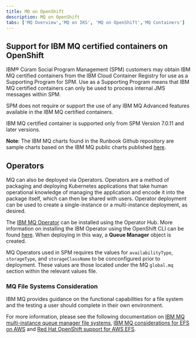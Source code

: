 ```yaml
---
title: MQ on OpenShift
description: MQ on OpenShift
tabs: ['MQ Overview','MQ on IKS', 'MQ on OpenShift','MQ Containers']
---
```


## Support for IBM MQ certified containers on OpenShift

IBM® Cúram Social Program Management (SPM) customers may obtain IBM MQ certified containers from the IBM Cloud Container Registry for use as a Supporting Program for SPM.
Use as a Supporting Program means that IBM MQ certified containers can only be used to process internal JMS messages within SPM.

SPM does not require or support the use of any IBM MQ Advanced features available in the IBM MQ certified containers.

IBM MQ certified container is supported only from SPM Version 7.0.11 and later versions.

<InlineNotification>

**Note**: The IBM MQ charts found in the Runbook Github repository are sample charts based on the IBM MQ public charts published [here](https://github.com/IBM/charts/tree/master/stable/ibm-mqadvanced-server-dev).

</InlineNotification>

## Operators

MQ can also be deployed via Operators. Operators are a method of packaging and deploying Kubernetes applications that take human operational knowledge of managing the application and encode it into the
package itself, which can then be shared with users. Operator deployment can be used to create a single-instance or a multi-instance deployment, as desired.

The [IBM MQ Operator](https://www.ibm.com/docs/en/ibm-mq/9.2?topic=containers-support-mq-operator) can be installed using the Operator Hub. More information on  installing the IBM Operator using the OpenShift CLI
can be found [here](https://www.ibm.com/support/knowledgecenter/en/SSFKSJ_9.1.0/com.ibm.mq.ctr.doc/ctr_installing_cli.htm).
When deploying in this way, a **Queue Manager** object is created.

MQ Operators used in SPM requires the values for `availabilityType`, `storageType`, and `storageClassName` to be conconfigured prior to deployment.
These values are those located under the MQ `global.mq` section within the relevant values file.

### MQ File Systems Consideration

IBM MQ provides guidance on the functional capabilities for a file system and the testing a user should complete in their own environment.

For more information, please see the following documentation on [IBM MQ multi-instance queue manager file systems](https://www.ibm.com/support/pages/testing-statement-ibm-mq-multi-instance-queue-manager-file-systems),
[IBM MQ considerations for EFS on AWS](https://www.ibm.com/support/pages/ibm-mq-considerations-efs-aws) and
[Red Hat OpenShift support for AWS EFS](https://access.redhat.com/solutions/4591701).
